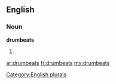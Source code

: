 ==English==

===Noun===
'''drumbeats'''

# {{plural of|[[drumbeat]]}}

[[Category:English plurals]]

[[ar:drumbeats]]
[[fr:drumbeats]]
[[my:drumbeats]]